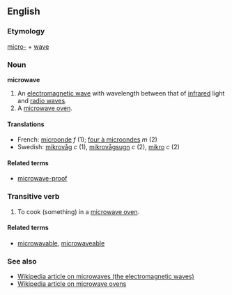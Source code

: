 ==English==
===Etymology===
[[micro-]] + [[wave]]

===Noun===
'''microwave'''

#An [[electromagnetic wave]] with wavelength between that of [[infrared]] light and [[radio wave]]s.
#A [[microwave oven]].

====Translations====
*French: [[microonde]] ''f'' (1); [[four à microondes]] ''m'' (2)
*Swedish: [[mikrovåg]] ''c'' (1), [[mikrovågsugn]] ''c'' (2), [[mikro]] ''c'' (2)

====Related terms====
*[[microwave-proof]]

===Transitive verb===

#To cook (something) in a [[microwave oven]].

====Related terms====
*[[microwavable]], [[microwaveable]] <!--Note: While "microwavable" is the correctly formed form of the word, Google searches on these terms give approximately the same number of results.-->

===See also===
*[[en:Microwave|Wikipedia article on microwaves (the electromagnetic waves)]]
*[[en:Microwave_oven|Wikipedia article on microwave ovens]]